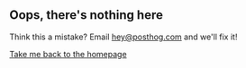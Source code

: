 

<br />
<br />
<br />
<br />

<span class='centered'>

## Oops, there's nothing here

Think this a mistake? Email hey@posthog.com and we'll fix it!

<BasicHedgehogImage />

[Take me back to the homepage](/)

</span>
